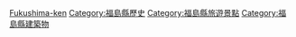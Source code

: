 {{日本行政區劃分類導航|城堡}}
{{Commonscat|Castles in Fukushima prefecture}}

[[Category:日本各都道府縣城堡|Fukushima-ken]]
[[Category:福島縣歷史|Category:福島縣歷史]]
[[Category:福島縣旅遊景點|Category:福島縣旅遊景點]]
[[Category:福島縣建築物|Category:福島縣建築物]]